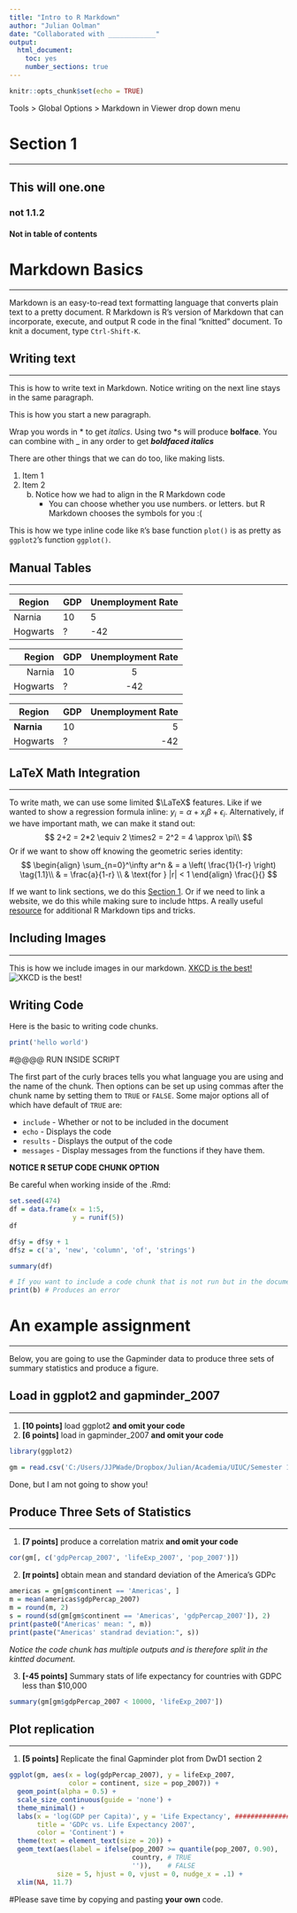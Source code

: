```yaml
---
title: "Intro to R Markdown"
author: "Julian Oolman"
date: "Collaborated with ____________"
output: 
  html_document:
    toc: yes
    number_sections: true
---
```


```r
knitr::opts_chunk$set(echo = TRUE)
```

Tools > Global Options > Markdown in Viewer drop down menu

# Section 1
***
## This will one.one
### not 1.1.2
#### Not in table of contents

# Markdown Basics
**********************************************************

Markdown is an easy-to-read text formatting language that converts plain text to a pretty document.
R Markdown is R's version of Markdown that can incorporate, execute, and output R code in the final "knitted" document.
To knit a document, type `Ctrl-Shift-K`.


## Writing text
**********************************************************
This is how to write text in Markdown.
Notice writing on the next line stays in the same paragraph.

This is how you start a new paragraph.

Wrap you words in \* to get *italics*.
Using two \*s will produce **bolface**.
You can combine with \_ in any order to get *__boldfaced italics__*

There are other things that we can do too, like making lists.

1. Item 1
2. Item 2
   b. Notice how we had to align in the R Markdown code
      - You can choose whether you use numbers. or letters. but R Markdown chooses the symbols for you :(


This is how we type inline code like `R`'s base function `plot()` is as pretty as `ggplot2`'s function `ggplot()`.

## Manual Tables
***********************************************

| Region | GDP | Unemployment Rate |
| --- | --- | --- |
| Narnia | 10 | 5 | 
| Hogwarts | ? | -42 |


| Region | GDP | Unemployment Rate |
| ---: | :--- | :---: |
| Narnia | 10 | 5 | 
| Hogwarts | ? | -42 |

| Region     | GDP | Unemployment Rate |
|------------|-----|------------------:|
| **Narnia** | 10  |                 5 |
| Hogwarts   | ?   |               -42 |


## LaTeX Math Integration
***************************************

To write math, we can use some limited $\LaTeX$ features.
Like if we wanted to show a regression formula inline:
$y_i = \alpha + x_i\beta + \epsilon_i$.
Alternatively, if we have important math, we can make it stand out:
$$
2+2 = 2*2 \equiv 2 \times2 = 2^2 = 4 \approx \pi\\
$$
Or if we want to show off knowing the geometric series identity:
$$
\begin{align}
  \sum_{n=0}^\infty ar^n & = a \left( \frac{1}{1-r} \right) \tag{1.1}\\
  & = \frac{a}{1-r} \\
  & \text{for } |r| < 1
\end{align}
\frac{}{}
$$

If we want to link sections, we do this [Section 1].
Or if we need to link a website, we do this while making sure to include https.
A really useful [resource](https:/www.bookdown.org/yihui/rmarkdown) for additional R Markdown tips and tricks.


## Including Images
************************************

This is how we include images in our markdown.
[XKCD is the best!](linear_regression_2x.png)
![XKCD is the best!](linear_regression_2x.png)


## Writing Code
Here is the basic to writing code chunks.
```r
print('hello world')
```

#@@@@ RUN INSIDE SCRIPT

The first part of the curly braces tells you what language you are using and the name of the chunk.
Then options can be set up using commas after the chunk name by setting them to `TRUE` or `FALSE`.
Some major options all of which have default of `TRUE` are:

- `include` - Whether or not to be included in the document
- `echo` - Displays the code
- `results` - Displays the output of the code
- `messages` - Display messages from the functions if they have them.

**NOTICE R SETUP CODE CHUNK OPTION**

Be careful when working inside of the .Rmd:
```r
set.seed(474)
df = data.frame(x = 1:5,
                y = runif(5))
df
```

```r
df$y = df$y + 1
df$z = c('a', 'new', 'column', 'of', 'strings')

summary(df)
```

```r
# If you want to include a code chunk that is not run but in the document, you can do this:
print(b) # Produces an error
```


# An example assignment
**********************************************************

Below, you are going to use the Gapminder data to produce three sets of summary statistics and produce a figure.






## Load in ggplot2 and gapminder_2007
**********************************************************

1. **[10 points]** load ggplot2 **and omit your code**
2. **[6 points]** load in gapminder_2007 **and omit your code**


```r
library(ggplot2)

gm = read.csv('C:/Users/JJPWade/Dropbox/Julian/Academia/UIUC/Semester 12 Spring 2023/ECON474sp23/Data/DwD1 gapminder.csv')

```
Done, but I am not going to show you!

## Produce Three Sets of Statistics
**********************************************************
1. **[7 points]** produce a correlation matrix **and omit your code**

```r
cor(gm[, c('gdpPercap_2007', 'lifeExp_2007', 'pop_2007')])
```

2. **[$\pi$ points]** obtain mean and standard deviation of the America's GDPc

```r
americas = gm[gm$continent == 'Americas', ]
m = mean(americas$gdpPercap_2007)
m = round(m, 2)
s = round(sd(gm[gm$continent == 'Americas', 'gdpPercap_2007']), 2)
print(paste0("Americas' mean: ", m))
print(paste("Americas' standrad deviation:", s))
```
*Notice the code chunk has multiple outputs and is therefore split in the kintted document.*


3. **[-45 points]** Summary stats of life expectancy for countries with GDPC less than $10,000

```r
summary(gm[gm$gdpPercap_2007 < 10000, 'lifeExp_2007'])
```

## Plot replication
**********************************************************

1. **[5 points]** Replicate the final Gapminder plot from DwD1 section 2

```r
ggplot(gm, aes(x = log(gdpPercap_2007), y = lifeExp_2007,
               color = continent, size = pop_2007)) +
  geom_point(alpha = 0.5) +
  scale_size_continuous(guide = 'none') +
  theme_minimal() +
  labs(x = 'log(GDP per Capita)', y = 'Life Expectancy', #######################
       title = 'GDPc vs. Life Expectancy 2007',
       color = 'Continent') +
  theme(text = element_text(size = 20)) +
  geom_text(aes(label = ifelse(pop_2007 >= quantile(pop_2007, 0.90),
                               country, # TRUE
                               '')),    # FALSE
            size = 5, hjust = 0, vjust = 0, nudge_x = .1) +
  xlim(NA, 11.7)

```

#Please save time by copying and pasting **your own** code.





